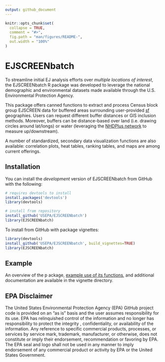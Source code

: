 ```yaml
---
output: github_document
---
```


<!-- README.md is generated from README.Rmd. Please edit that file -->

```r
knitr::opts_chunk$set(
  collapse = TRUE,
  comment = "#>",
  fig.path = "man/figures/README-",
  out.width = "100%"
)
```

# EJSCREENbatch

<!-- badges: start -->
<!-- badges: end -->

To streamline initial EJ analysis efforts over *multiple locations of interest*, the EJSCREENbatch R package was developed to leverage the national demographic and environmental datasets made available through the U.S. Environmental Protection Agency. 

This package offers canned functions to extract and process Census block group EJSCREEN data for buffered areas surrounding user-provided [sf](https://r-spatial.github.io/sf/) geographies. Users can request different buffer distances or GIS inclusion methods. Moreover, buffers can be distance-based over land (i.e. drawing circles around lat/longs) or water (leveraging the [NHDPlus network](https://usgs-r.github.io/nhdplusTools/) to measure up/downstream).

A number of standardized, secondary data visualization functions are also available: correlation plots, heat tables, ranking tables, and maps are among current offerings.

## Installation

You can install the *development* version of EJSCREENbatch from GitHub with the following:

```r
# requires devtools to install
install.packages('devtools')
library(devtools)

# install from repository
install_github('USEPA/EJSCREENbatch')
library(EJSCREENbatch)
```

To install from GitHub with package vignettes:
```r
library(devtools)
install_github('USEPA/EJSCREENbatch', build_vignettes=TRUE)
library(EJSCREENbatch)
```

## Example

An overview of the p ackage, [example use of its functions](url.here), and additional documentation are available in the vignette directory.

## EPA Disclaimer

The United States Environmental Protection Agency (EPA) GitHub project code is provided on an "as is" basis and the user assumes responsibility for its use. EPA has relinquished control of the information and no longer has responsibility to protect the integrity , confidentiality, or availability of the information. Any reference to specific commercial products, processes, or services by service mark, trademark, manufacturer, or otherwise, does not constitute or imply their endorsement, recommendation or favoring by EPA. The EPA seal and logo shall not be used in any manner to imply endorsement of any commercial product or activity by EPA or the United States Government.